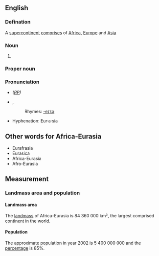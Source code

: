 ==English==

===Defination===
A [[supercontinent]] [[comprises]] of [[Africa]], [[Europe]] and [[Asia]]

===Noun===
{{en-noun}}

# {{substub}}

===Proper noun===
{{en-proper noun}}

===Pronunciation===
* ''([[RP]])'' {{IPA|/ˈæfrɪkə/}}
*{{IPA|/jʊˈɹeɪʒə/}}, {{SAMPA|/jU"reIZ@/}}
*:Rhymes: [[Rhymes:English:-eɪʒə|-eɪʒə]]
*Hyphenation: Eur·a·sia

==Other words for Africa-Eurasia==
*Eurafrasia
*Eurasica
*Africa-Eurasia
*Afro-Eurasia

==Measurement==
===Landmass area and population===
====Landmass area====
The [[landmass]] of Africa-Eurasia is 84 360 000 km², the largest comprised continent in the world.

====Population====
The approximate population in year 2002 is 5 400 000 000 and the [[percentage]] is 85%.